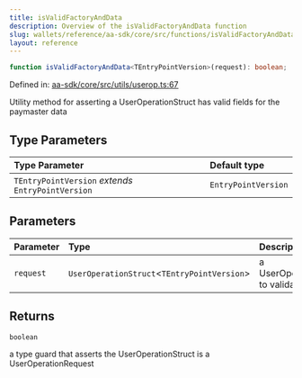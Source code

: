 ```yaml
---
title: isValidFactoryAndData
description: Overview of the isValidFactoryAndData function
slug: wallets/reference/aa-sdk/core/src/functions/isValidFactoryAndData
layout: reference
---
```


```ts
function isValidFactoryAndData<TEntryPointVersion>(request): boolean;
```

Defined in: [aa-sdk/core/src/utils/userop.ts:67](https://github.com/alchemyplatform/aa-sdk/blob/923a52171f7246172caf350853843e6680197da9/aa-sdk/core/src/utils/userop.ts#L67)

Utility method for asserting a UserOperationStruct has valid fields for the paymaster data

## Type Parameters

| Type Parameter                                     | Default type        |
| :------------------------------------------------- | :------------------ |
| `TEntryPointVersion` _extends_ `EntryPointVersion` | `EntryPointVersion` |

## Parameters

| Parameter | Type                                         | Description                        |
| :-------- | :------------------------------------------- | :--------------------------------- |
| `request` | `UserOperationStruct`\<`TEntryPointVersion`> | a UserOperationRequest to validate |

## Returns

`boolean`

a type guard that asserts the UserOperationStruct is a UserOperationRequest
